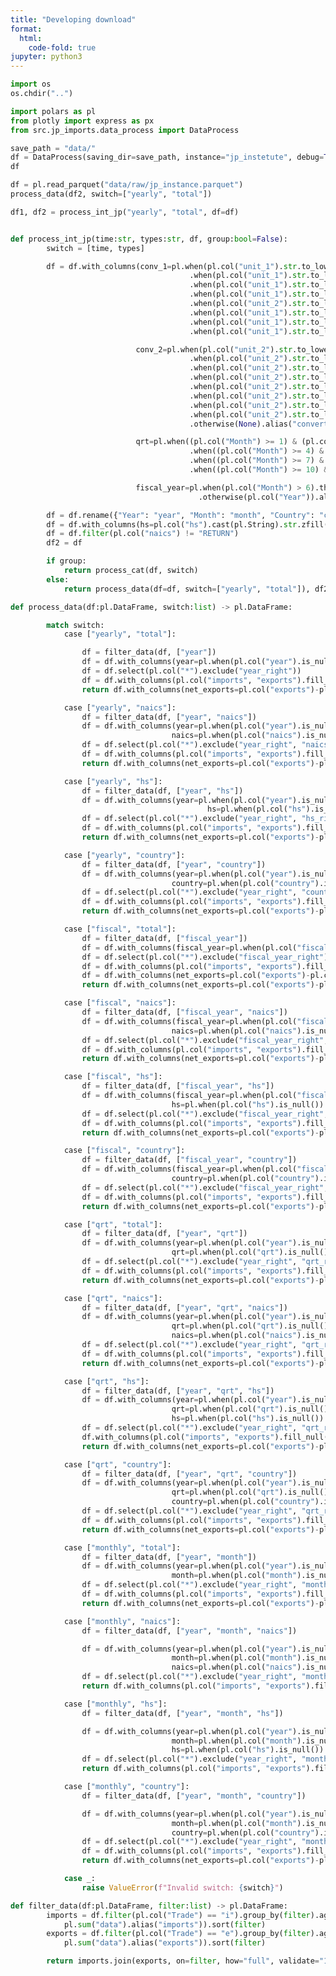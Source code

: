 ```yaml
---
title: "Developing download"
format:
  html:
    code-fold: true
jupyter: python3
---
```


```python
import os
os.chdir("..")
```

```python
import polars as pl
from plotly import express as px
from src.jp_imports.data_process import DataProcess
```


```python
save_path = "data/"
df = DataProcess(saving_dir=save_path, instance="jp_instetute", debug=True).process_int_jp(time="yearly", types="total")
df
```

```python
df = pl.read_parquet("data/raw/jp_instance.parquet")
process_data(df2, switch=["yearly", "total"])
```

```python
df1, df2 = process_int_jp("yearly", "total", df=df)
```

```python


```



```python
def process_int_jp(time:str, types:str, df, group:bool=False):
        switch = [time, types]

        df = df.with_columns(conv_1=pl.when(pl.col("unit_1").str.to_lowercase() == "kg").then(pl.col("qty_1") * 1)
                                        .when(pl.col("unit_1").str.to_lowercase() == "l").then(pl.col("qty_1") * 1)
                                        .when(pl.col("unit_1").str.to_lowercase() == "doz").then(pl.col("qty_1") / 0.756)
                                        .when(pl.col("unit_1").str.to_lowercase() == "m3").then(pl.col("qty_1") * 1560)
                                        .when(pl.col("unit_2").str.to_lowercase() == "t").then(pl.col("qty_1") * 907.185)
                                        .when(pl.col("unit_1").str.to_lowercase() == "kts").then(pl.col("qty_1") * 1)
                                        .when(pl.col("unit_1").str.to_lowercase() == "pfl").then(pl.col("qty_1") * 0.789)
                                        .when(pl.col("unit_1").str.to_lowercase() == "gm").then(pl.col("qty_1") * 1000).otherwise(None),

                            conv_2=pl.when(pl.col("unit_2").str.to_lowercase() == "kg").then(pl.col("qty_2") * 1)
                                        .when(pl.col("unit_2").str.to_lowercase() == "l").then(pl.col("qty_2") * 1)
                                        .when(pl.col("unit_2").str.to_lowercase() == "doz").then(pl.col("qty_2") / 0.756)
                                        .when(pl.col("unit_2").str.to_lowercase() == "m3").then(pl.col("qty_2") * 1560)
                                        .when(pl.col("unit_2").str.to_lowercase() == "t").then(pl.col("qty_2") * 907.185)
                                        .when(pl.col("unit_2").str.to_lowercase() == "kts").then(pl.col("qty_2") * 1)
                                        .when(pl.col("unit_2").str.to_lowercase() == "pfl").then(pl.col("qty_2") * 0.789)
                                        .when(pl.col("unit_2").str.to_lowercase() == "gm").then(pl.col("qty_2") * 1000)
                                        .otherwise(None).alias("converted_qty_2"),

                            qrt=pl.when((pl.col("Month") >= 1) & (pl.col("Month") <= 3)).then(1)
                                        .when((pl.col("Month") >= 4) & (pl.col("Month") <= 8)).then(2)
                                        .when((pl.col("Month") >= 7) & (pl.col("Month") <= 9)).then(3)
                                        .when((pl.col("Month") >= 10) & (pl.col("Month") <= 12)).then(4),

                            fiscal_year=pl.when(pl.col("Month") > 6).then(pl.col("Year") + 1)
                                          .otherwise(pl.col("Year")).alias("fiscal_year"))

        df = df.rename({"Year": "year", "Month": "month", "Country": "country", "Commodity_Code": "hs"})
        df = df.with_columns(hs=pl.col("hs").cast(pl.String).str.zfill(10))
        df = df.filter(pl.col("naics") != "RETURN")
        df2 = df

        if group:
            return process_cat(df, switch)
        else:
            return process_data(df=df, switch=["yearly", "total"]), df2
```

```python
def process_data(df:pl.DataFrame, switch:list) -> pl.DataFrame:

        match switch:
            case ["yearly", "total"]:

                df = filter_data(df, ["year"])
                df = df.with_columns(year=pl.when(pl.col("year").is_null()).then(pl.col("year_right")).otherwise(pl.col("year")))
                df = df.select(pl.col("*").exclude("year_right"))
                df = df.with_columns(pl.col("imports", "exports").fill_null(strategy="zero")).sort("year")
                return df.with_columns(net_exports=pl.col("exports")-pl.col("imports"))

            case ["yearly", "naics"]:
                df = filter_data(df, ["year", "naics"])
                df = df.with_columns(year=pl.when(pl.col("year").is_null()).then(pl.col("year_right")).otherwise(pl.col("year")),
                                    naics=pl.when(pl.col("naics").is_null()).then(pl.col("naics_right")).otherwise(pl.col("naics")))
                df = df.select(pl.col("*").exclude("year_right", "naics_right"))
                df = df.with_columns(pl.col("imports", "exports").fill_null(strategy="zero")).sort("year", "naics")
                return df.with_columns(net_exports=pl.col("exports")-pl.col("imports"))

            case ["yearly", "hs"]:
                df = filter_data(df, ["year", "hs"])
                df = df.with_columns(year=pl.when(pl.col("year").is_null()).then(pl.col("year_right")).otherwise(pl.col("year")),
                                            hs=pl.when(pl.col("hs").is_null()).then(pl.col("hs_right")).otherwise(pl.col("hs")))
                df = df.select(pl.col("*").exclude("year_right", "hs_right"))
                df = df.with_columns(pl.col("imports", "exports").fill_null(strategy="zero")).sort("year", "hs")
                return df.with_columns(net_exports=pl.col("exports")-pl.col("imports"))

            case ["yearly", "country"]:
                df = filter_data(df, ["year", "country"])
                df = df.with_columns(year=pl.when(pl.col("year").is_null()).then(pl.col("year_right")).otherwise(pl.col("year")),
                                    country=pl.when(pl.col("country").is_null()).then(pl.col("country_right")).otherwise(pl.col("country")))
                df = df.select(pl.col("*").exclude("year_right", "country_right"))
                df = df.with_columns(pl.col("imports", "exports").fill_null(strategy="zero")).sort("year", "country")
                return df.with_columns(net_exports=pl.col("exports")-pl.col("imports"))

            case ["fiscal", "total"]:
                df = filter_data(df, ["fiscal_year"])
                df = df.with_columns(fiscal_year=pl.when(pl.col("fiscal_year").is_null()).then(pl.col("fiscal_year_right")).otherwise(pl.col("fiscal_year")))
                df = df.select(pl.col("*").exclude("fiscal_year_right"))
                df = df.with_columns(pl.col("imports", "exports").fill_null(strategy="zero")).sort("fiscal_year")
                df = df.with_columns(net_exports=pl.col("exports")-pl.col("imports"))
                return df.with_columns(net_exports=pl.col("exports")-pl.col("imports"))

            case ["fiscal", "naics"]:
                df = filter_data(df, ["fiscal_year", "naics"])
                df = df.with_columns(fiscal_year=pl.when(pl.col("fiscal_year").is_null()).then(pl.col("fiscal_year_right")).otherwise(pl.col("fiscal_year")),
                                    naics=pl.when(pl.col("naics").is_null()).then(pl.col("naics_right")).otherwise(pl.col("naics")))
                df = df.select(pl.col("*").exclude("fiscal_year_right", "naics_right"))
                df = df.with_columns(pl.col("imports", "exports").fill_null(strategy="zero")).sort("fiscal_year", "naics")
                return df.with_columns(net_exports=pl.col("exports")-pl.col("imports"))

            case ["fiscal", "hs"]:
                df = filter_data(df, ["fiscal_year", "hs"])
                df = df.with_columns(fiscal_year=pl.when(pl.col("fiscal_year").is_null()).then(pl.col("fiscal_year_right")).otherwise(pl.col("fiscal_year")),
                                    hs=pl.when(pl.col("hs").is_null()).then(pl.col("hs_right")).otherwise(pl.col("hs")))
                df = df.select(pl.col("*").exclude("fiscal_year_right", "hs_right"))
                df = df.with_columns(pl.col("imports", "exports").fill_null(strategy="zero")).sort("fiscal_year", "hs")
                return df.with_columns(net_exports=pl.col("exports")-pl.col("imports"))

            case ["fiscal", "country"]:
                df = filter_data(df, ["fiscal_year", "country"])
                df = df.with_columns(fiscal_year=pl.when(pl.col("fiscal_year").is_null()).then(pl.col("fiscal_year_right")).otherwise(pl.col("fiscal_year")),
                                    country=pl.when(pl.col("country").is_null()).then(pl.col("country_right")).otherwise(pl.col("country")))
                df = df.select(pl.col("*").exclude("fiscal_year_right", "country_right"))
                df = df.with_columns(pl.col("imports", "exports").fill_null(strategy="zero")).sort("fiscal_year", "country")
                return df.with_columns(net_exports=pl.col("exports")-pl.col("imports"))

            case ["qrt", "total"]:
                df = filter_data(df, ["year", "qrt"])
                df = df.with_columns(year=pl.when(pl.col("year").is_null()).then(pl.col("year_right")).otherwise(pl.col("year")),
                                    qrt=pl.when(pl.col("qrt").is_null()).then(pl.col("qrt_right")).otherwise(pl.col("qrt")))
                df = df.select(pl.col("*").exclude("year_right", "qrt_right"))
                df = df.with_columns(pl.col("imports", "exports").fill_null(strategy="zero")).sort("year", "qrt")
                return df.with_columns(net_exports=pl.col("exports")-pl.col("imports"))

            case ["qrt", "naics"]:
                df = filter_data(df, ["year", "qrt", "naics"])
                df = df.with_columns(year=pl.when(pl.col("year").is_null()).then(pl.col("year_right")).otherwise(pl.col("year")),
                                    qrt=pl.when(pl.col("qrt").is_null()).then(pl.col("qrt_right")).otherwise(pl.col("qrt")),
                                    naics=pl.when(pl.col("naics").is_null()).then(pl.col("naics_right")).otherwise(pl.col("naics")))
                df = df.select(pl.col("*").exclude("year_right", "qrt_right", "naics_right"))
                df = df.with_columns(pl.col("imports", "exports").fill_null(strategy="zero")).sort("year", "qrt", "naics")
                return df.with_columns(net_exports=pl.col("exports")-pl.col("imports"))

            case ["qrt", "hs"]:
                df = filter_data(df, ["year", "qrt", "hs"])
                df = df.with_columns(year=pl.when(pl.col("year").is_null()).then(pl.col("year_right")).otherwise(pl.col("year")),
                                    qrt=pl.when(pl.col("qrt").is_null()).then(pl.col("qrt_right")).otherwise(pl.col("qrt")),
                                    hs=pl.when(pl.col("hs").is_null()).then(pl.col("hs_right")).otherwise(pl.col("hs")))
                df = df.select(pl.col("*").exclude("year_right", "qrt_right", "hs_right"))
                df.with_columns(pl.col("imports", "exports").fill_null(strategy="zero")).sort("year", "qrt", "hs")
                return df.with_columns(net_exports=pl.col("exports")-pl.col("imports"))

            case ["qrt", "country"]:
                df = filter_data(df, ["year", "qrt", "country"])
                df = df.with_columns(year=pl.when(pl.col("year").is_null()).then(pl.col("year_right")).otherwise(pl.col("year")),
                                    qrt=pl.when(pl.col("qrt").is_null()).then(pl.col("qrt_right")).otherwise(pl.col("qrt")),
                                    country=pl.when(pl.col("country").is_null()).then(pl.col("country_right")).otherwise(pl.col("country")))
                df = df.select(pl.col("*").exclude("year_right", "qrt_right", "country_right"))
                df = df.with_columns(pl.col("imports", "exports").fill_null(strategy="zero")).sort("year", "qrt", "country")
                return df.with_columns(net_exports=pl.col("exports")-pl.col("imports"))

            case ["monthly", "total"]:
                df = filter_data(df, ["year", "month"])
                df = df.with_columns(year=pl.when(pl.col("year").is_null()).then(pl.col("year_right")).otherwise(pl.col("year")),
                                    month=pl.when(pl.col("month").is_null()).then(pl.col("month_right")).otherwise(pl.col("month")))
                df = df.select(pl.col("*").exclude("year_right", "month_right"))
                df = df.with_columns(pl.col("imports", "exports").fill_null(strategy="zero")).sort("year", "month")
                return df.with_columns(net_exports=pl.col("exports")-pl.col("imports"))

            case ["monthly", "naics"]:
                df = filter_data(df, ["year", "month", "naics"])

                df = df.with_columns(year=pl.when(pl.col("year").is_null()).then(pl.col("year_right")).otherwise(pl.col("year")),
                                    month=pl.when(pl.col("month").is_null()).then(pl.col("month_right")).otherwise(pl.col("month")),
                                    naics=pl.when(pl.col("naics").is_null()).then(pl.col("naics_right")).otherwise(pl.col("naics")))
                df = df.select(pl.col("*").exclude("year_right", "month_right", "naics_right"))
                return df.with_columns(pl.col("imports", "exports").fill_null(strategy="zero")).sort("year", "month", "naics")

            case ["monthly", "hs"]:
                df = filter_data(df, ["year", "month", "hs"])

                df = df.with_columns(year=pl.when(pl.col("year").is_null()).then(pl.col("year_right")).otherwise(pl.col("year")),
                                    month=pl.when(pl.col("month").is_null()).then(pl.col("month_right")).otherwise(pl.col("month")),
                                    hs=pl.when(pl.col("hs").is_null()).then(pl.col("hs_right")).otherwise(pl.col("hs")))
                df = df.select(pl.col("*").exclude("year_right", "month_right", "hs_right"))
                return df.with_columns(pl.col("imports", "exports").fill_null(strategy="zero")).sort("year", "month", "hs")

            case ["monthly", "country"]:
                df = filter_data(df, ["year", "month", "country"])

                df = df.with_columns(year=pl.when(pl.col("year").is_null()).then(pl.col("year_right")).otherwise(pl.col("year")),
                                    month=pl.when(pl.col("month").is_null()).then(pl.col("month_right")).otherwise(pl.col("month")),
                                    country=pl.when(pl.col("country").is_null()).then(pl.col("country_right")).otherwise(pl.col("country")))
                df = df.select(pl.col("*").exclude("year_right", "month_right", "country_right"))
                df = df.with_columns(pl.col("imports", "exports").fill_null(strategy="zero")).sort("year", "month", "country")
                return df.with_columns(net_exports=pl.col("exports")-pl.col("imports"))

            case _:
                raise ValueError(f"Invalid switch: {switch}")
```

```python
def filter_data(df:pl.DataFrame, filter:list) -> pl.DataFrame:
        imports = df.filter(pl.col("Trade") == "i").group_by(filter).agg(
            pl.sum("data").alias("imports")).sort(filter)
        exports = df.filter(pl.col("Trade") == "e").group_by(filter).agg(
            pl.sum("data").alias("exports")).sort(filter)

        return imports.join(exports, on=filter, how="full", validate="1:1")

```